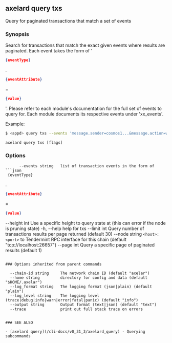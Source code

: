 ## axelard query txs

Query for paginated transactions that match a set of events

### Synopsis

Search for transactions that match the exact given events where results are paginated.
Each event takes the form of '

```json
{eventType}
```

.

```json
{eventAttribute}
```

=

```json
{value}
```

'. Please refer
to each module's documentation for the full set of events to query for. Each module
documents its respective events under 'xx_events'.

Example:

```bash
$ <appd> query txs --events 'message.sender=cosmos1...&message.action=withdraw_delegator_reward' --page 1 --limit 30
```

```
axelard query txs [flags]
```

### Options

````
      --events string   list of transaction events in the form of
```json
 {eventType}
````

.

```json
{eventAttribute}
```

=

```json
{value}

```

--height int Use a specific height to query state at (this can error if the node is pruning state)
-h, --help help for txs
--limit int Query number of transactions results per page returned (default 30)
--node string `<host>:<port>` to Tendermint RPC interface for this chain (default "tcp://localhost:26657")
--page int Query a specific page of paginated results (default 1)

```

### Options inherited from parent commands

```

      --chain-id string     The network chain ID (default "axelar")
      --home string         directory for config and data (default "$HOME/.axelar")
      --log_format string   The logging format (json|plain) (default "plain")
      --log_level string    The logging level (trace|debug|info|warn|error|fatal|panic) (default "info")
      --output string       Output format (text|json) (default "text")
      --trace               print out full stack trace on errors

```

### SEE ALSO

- [axelard query](/cli-docs/v0_31_3/axelard_query) - Querying subcommands
```
